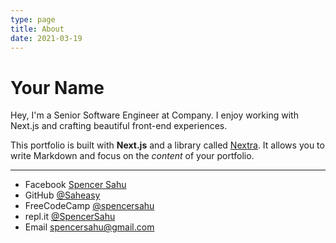 ```yaml
---
type: page
title: About
date: 2021-03-19
---
```


# Your Name

Hey, I'm a Senior Software Engineer at Company. I enjoy working with Next.js and crafting beautiful front-end experiences.

This portfolio is built with **Next.js** and a library called [Nextra](https://nextra.vercel.app/). It allows you to write Markdown and focus on the _content_ of your portfolio.


---

- Facebook [Spencer Sahu](https://www.facebook.com/theSahu27/)
- GitHub [@Saheasy](https://github.com/Saheasy)
- FreeCodeCamp [@spencersahu](https://www.freecodecamp.org/spencersahu)
- repl.it [@SpencerSahu](https://replit.com/@SpencerSahu)
- Email spencersahu@gmail.com
